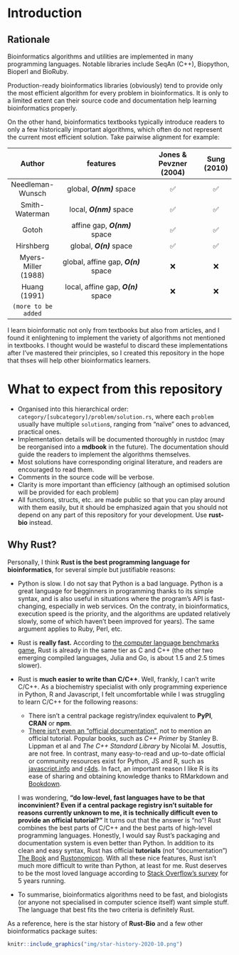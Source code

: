 # Introduction {#intro}

## Rationale

Bioinformatics algorithms and utilities are implemented in many programming languages. Notable libraries include SeqAn (C++), Biopython, Bioperl and BioRuby.

Production-ready bioinformatics libraries (obviously) tend to provide only the most efficient algorithm for every problem in bioinformatics. It is only to a limited extent can their source code and documentation help learning bioinformatics properly.

On the other hand, bioinformatics textbooks typically introduce readers to only a few historically important algorithms, which often do not represent the current most efficient solution. Take pairwise alignment for example:

|       Author        |               features               | Jones & Pevzner (2004) | Sung (2010) |
| :-----------------: | :----------------------------------: | :--------------------: | :---------: |
|  Needleman-Wunsch   |      global, **_O(nm)_** space       |           ✅            |      ✅      |
|   Smith-Waterman    |       local, **_O(nm)_** space       |           ✅            |      ✅      |
|        Gotoh        |    affine gap, **_O(nm)_** space     |           ✅            |      ✅      |
|      Hirshberg      |       global, **_O(n)_** space       |           ✅            |      ✅      |
| Myers-Miller (1988) | global, affine gap, **_O(n)_** space |           ❌            |      ❌      |
|    Huang (1991)     | local, affine gap, **_O(n)_** space  |           ❌            |      ❌      |
| `(more to be added` |                                      |                        |             |

I learn bioinformatic not only from textbooks but also from articles, and I found it enlightening to implement the variety of algorithms not mentioned in textbooks. I thought would be wasteful to discard these implementations after I've mastered their principles, so I created this repository in the hope that thses will help other bioinformatics learners.

# What to expect from this repository

- Organised into this hierarchical order: `category/[subcategory]/problem/solution.rs`, where each `problem` usually have multiple `solution`s, ranging from "naïve" ones to advanced, practical ones.
- Implementation details will be documented thoroughly in rustdoc (may be reorganised into a **mdbook** in the future). The documentation should guide the readers to implement the algorithms themselves.
- Most solutions have corresponding original literature, and readers are encouraged to read them.
- Comments in the source code will be verbose.
- Clarity is more important than efficiency (although an optimised solution will be provided for each problem)
- All functions, structs, etc. are made public so that you can play around with them easily, but it should be emphasized again that you should not depend on any part of this repository for your development. Use **rust-bio** instead.

## Why Rust?

Personally, I think **Rust is the best programming language for bioinformatics**, for several simple but justifiable reasons:

- Python is slow. I do not say that Python is a bad language. Python is a great language for begginners in programming thanks to its simple syntax, and is also useful in situations where the program's API is fast-changing, especially in web services. On the contraty, in bioinformatics, execution speed is the priority, and the algorithms are updated relatively slowly, some of which haven't been improved for years). The same argument applies to Ruby, Perl, etc.
- Rust is **really fast.** According to [the computer language benchmarks game](https://benchmarksgame-team.pages.debian.net/benchmarksgame/which-programs-are-fastest.html), Rust is already in the same tier as C and C++ (the other two emerging compiled languages, Julia and Go, is about 1.5 and 2.5 times slower).
- Rust is **much easier to write than C/C++**. Well, frankly, I can't write C/C++. As a biochemistry specialist with only programming experience in Python, R and Javascript, I felt uncomfortable while I was struggling to learn C/C++ for the following reasons:

  - There isn't a central package registry/index equivalent to **PyPI**, **CRAN** or **npm**.
  - [There isn't even an "official documentation", ](https://stackoverflow.com/questions/34967756/where-is-the-official-c-documentation#:~:text=C%2B%2B%20is%20not%20a%20product%20and%20there%20is,etc.%29.%20–%20sorush-r%20Jan%2023%20%2716%20at%2019%3A28) not to mention an official tutorial. Popular books, such as *C++ Primer* by Stanley B. Lippman et al and *The C++ Standard Library* by Nicolai M. Josuttis, are not free. In contrast, many easy-to-read and up-to-date official or community resources exist for Python, JS and R, such as [javascript.info](https://javascript.info) and [r4ds](https://r4ds.had.co.nz). In fact, an important reason I like R is its ease of sharing and obtaining knowledge thanks to RMarkdown and [Bookdown](https://bookdown.org).

  I was wondering, **"do low-level, fast languages have to be that inconvinient? Even if a central package registry isn't suitable for reasons currently unknown to me, it is technically difficult even to provide an official tutorial?"** It turns out that the answer is "no"! Rust combines the best parts of C/C++ and the best parts of high-level programming languages. Honestly, I would say Rust's packaging and documentation system is even better than Python. In addition to its clean and easy syntax, Rust has official **tutorials** (not "documentation") [The Book](https://doc.rust-lang.org/book/) and [Rustonomicon](https://doc.rust-lang.org/nomicon/). With all these nice features, Rust isn't much more difficult to write than Python, at least for me. Rust deserves to be the most loved language according to [Stack Overflow's survey](https://insights.stackoverflow.com/survey/2020#technology-most-loved-dreaded-and-wanted-languages-loved) for 5 years running.
- To summarise, bioinformatics algorithms need to be fast, and biologists (or anyone not specialised in computer science itself) want simple stuff. The language that best fits the two criteria is definitely Rust.

As a reference, here is the star history of **Rust-Bio** and a few other bioinformatics package suites:

```r
knitr::include_graphics("img/star-history-2020-10.png")
```